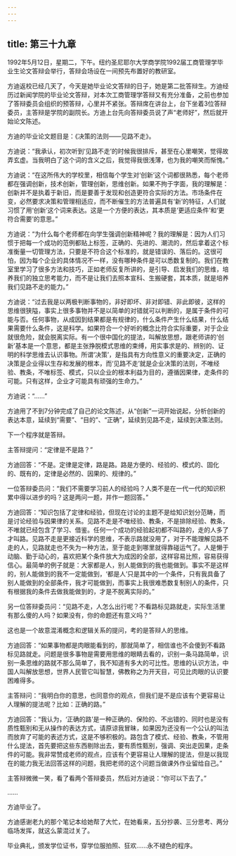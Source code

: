 ```yaml
---
---
---
```

title: 第三十九章
---




1992年5月12日，星期二，下午。纽约圣尼耶尔大学商学院1992届工商管理学毕业生论文答辩会举行，答辩会场设在一间预先布置好的教研室。

方迪返校已经几天了，今天是她毕业论文答辩的日子，她是第二批答辩生。方迪经历过新闻学院的毕业论文答辩，对本次工商管理学答辩又有充分准备，之前也参加了答辩委员会组织的预答辩，心里并不紧张。答辩席在讲台上，台下坐着3位答辩委员，主答辩是学院的副院长。方迪上台先向答辩委员说了声“老师好”，然后就开始论文陈述。

方迪的毕业论文题目是：《决策的法则——见路不走》。

方迪说：“我承认，初次听到‘见路不走’的时候我很排斥，甚至在心里嘲笑，觉得故弄玄虚。当我明白了这个词的含义之后，我觉得我很浅薄，也为我的嘲笑而惭愧。”

方迪说：“在这所伟大的学校里，相信每个学生对‘创新’这个词都很熟悉，每个老师都在强调创新，技术创新，管理创新，思维创新。如果不拘于字面，我的理解是：创新并不是执着于新旧，而是要善于发现和创造更符合实际的方法。市场条件在变，必然要求决策和管理相适应，而不断催生的方法普遍具有‘新’的特征，人们就习惯了用‘创新’这个词来表达。这是一个方便的表达，其本质是‘更适应条件’和‘更符合需要’的意思。”

方迪说：“为什么每个老师都在向学生强调创新精神呢？我的理解是：因为人们习惯于把每一个成功的范例都贴上标签，正确的、先进的、潮流的，然后拿着这个标准衡量一切管理方法，只要是不符合这个标准的，就是错误的、落后的。这很可怕，因为每个企业的具体情况不一样，没有哪种条件是可以悉数复制的。我们在教室里学习了很多方法和技巧，正如老师反复所讲的，是引导、启发我们的思维，培养我们的独立思考能力，而不是让我们去照本宣科、生搬硬套，其本质，就是培养我们见路不走的能力。”

方迪说：“过去我是以两极判断事物的，非好即坏、非对即错、非此即彼，这样的思维很狭隘，事实上很多事物并不是以简单的对错就可以判断的，是属于条件的可能与否。任何事物，从成因到结果都是有规律的，什么条件产生什么结果，什么结果需要什么条件，这是科学。如果符合一个好听的概念比符合实际重要，对于企业就很危险，就会脱离实际。有一个很中国化的提法，叫解放思想，跟老师讲的‘创新’基本是一个意思，都是主张挣脱模式思维的束缚，用实事求是的、辨别的、证明的科学思维去认识事物。所谓‘决策’，是指具有方向性意义的重要决定，正确的决策是企业得以生存和发展的根本，而‘见路不走’就是企业决策的法则，不唯经验、教条，不唯标签、模式，只以企业的根本利益为目的，遵循因果律，走条件的可能。只有这样，企业才可能具有顽强的生命力。”

方迪说：“……”

方迪用了不到7分钟完成了自己的论文陈述，从“创新”一词开始说起，分析创新的表达本意，延续到“需要”、“目的”、“正确”，延续到见路不走，延续到决策法则。

下一个程序就是答辩。

主答辩提问：“定律是不是路？”

方迪回答：“不是。定律是定律，路是路。路是方便的、经验的、模式的、固化的、既有的，定律是必然的、因果的、规律的。”

一位答辩委员问：“我们不需要学习前人的经验吗？人类不是在一代一代的知识积累中得以进步的吗？这是两问一题，并作一题回答。”

方迪回答：“知识包括了定律和经验，但现在讨论的主题不是给知识划分范畴，而是讨论经验与因果律的关系。见路不走是不唯经验、教条，不是排除经验、教条，不唯就已经包含了学习、借鉴。任何一个成功的经验起初都不叫路的，走的人多了才叫路。见路不走是更接近科学的思维，不表示路就没用了，对于不能理解见路不走的人，见路就走也不失为一种方法，至于能走到哪里就得靠碰运气了。人是懒于动脑、勤于动心的，喜欢把某个条件放大为成因的全部，这样容易比照，容易获得信心。最简单的例子就是：大家都是人，别人能做到的我也能做到。事实不是这样的，别人能做到的我不一定能做到，‘都是人’只是其中的一个条件，只有我具备了别人能做到的全部条件，我才可能做到，而事实上我很难悉数复制别人的条件，只有根据我的条件去做我能做到的，才是不脱离实际的。”

另一位答辩委员问：“见路不走，人怎么出行呢？不看路标见路就走，实际生活里有那么傻的人吗？如果没有，你的命题还有意义吗？”

这也是一个故意混淆概念和逻辑关系的提问，考的是答辩人的思维。

方迪回答：“如果事物都是肉眼能看到的，那就简单了，相信谁也不会傻到不看路标见路就走。问题是很多事物是需要用思维的眼睛去看的，识别一条马路简单，识别一条思维的路就不那么简单了，我不知道有多大的可比性。思维的认识方法，中国人叫解放思想，世界人民管它叫智慧，佛教称之为开天目，可见比肉眼的认识要困难得多。

主答辩问：“我明白你的意思，也同意你的观点，但我们是不是应该有个更容易让人理解的提法呢？比如：正确的路。”

方迪回答：“我认为，‘正确的路’是一种正确的、保险的、不出错的、同时也是没有质性甄别和无从操作的表达方式，请原谅我冒昧，如果因为还没有一个公认的叫法而放弃了可能的表述方式，这是不够积极的。路包含了模式、经验、教条，不管用什么提法，首先要把这些东西剔除出去，要有质性甄别，强调、突出走因果，走条件的可能。我非常赞成老师的观点，应该有个更容易让人理解的提法，但是以我现在的能力我无法回答这样的问题，我把老师的这个问题当做课外作业留给自己。”

主答辩微微一笑，看了看两个答辩委员，然后对方迪说：“你可以下去了。”

……

方迪毕业了。

方迪感谢老九的那个笔记本给她帮了大忙，在她看来，五分抄袭、三分思考、两分临场发挥，就这么蒙混过关了。

毕业典礼，颁发学位证书，穿学位服拍照、狂欢……永不褪色的程序。